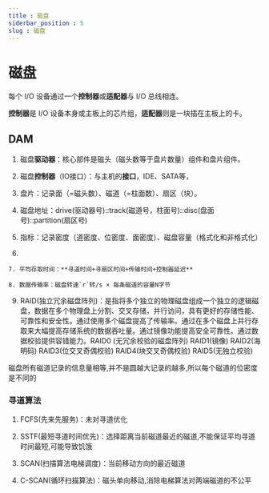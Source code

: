 ```yaml
---
title : 磁盘
siderbar_position : 5
slug : 磁盘
---
```

# 磁盘



每个 I/O 设备通过一个**控制器**或**适配器**与 I/O 总线相连。

**控制器**是 I/O 设备本身或主板上的芯片组，**适配器**则是一块插在主板上的卡。



## DAM

1. 磁盘**驱动器**：核心部件是磁头（磁头数等于盘片数量）组件和盘片组件。

2. 磁盘**控制器**（IO接口）：与主机的**接口**，IDE、SATA等，

3. 盘片：记录面（=磁头数）、磁道（=柱面数）、扇区（块）。

4. 磁盘地址：drive(驱动器号)::track(磁道号，柱面号)::disc(盘面号)::partition(扇区号)

5. 指标：记录密度（道密度、位密度、面密度）、磁盘容量（格式化和非格式化）

6. 

    7. 平均存取时间：**寻道时间+寻扇区时间+传输时间+控制器延迟**

    8. 数据传输率：磁盘转速`r`转/s × 每条磁道的容量N字节

9. RAID(独立冗余磁盘阵列)：是指将多个独立的物理磁盘组成一个独立的逻辑磁盘，数据在多个物理盘上分割、交叉存储，并行访问，具有更好的存储性能、可靠性和安全性。通过使用多个磁盘提高了传输率。通过在多个磁盘上并行存取来大幅提高存储系统的数据吞吐量。通过镜像功能提高安全可靠性。通过数据校验提供容错能力。RAID0 (无冗余校验的磁盘阵列) RAID1(镜像) RAID2(海明码) RAID3(位交叉奇偶校验) RAID4(块交叉奇偶校验) RAID5(无独立校验)

磁盘所有磁道记录的信息量相等,并不是圆越大记录的越多,所以每个磁道的位密度是不同的

### 寻道算法

1. FCFS(先来先服务)：未对寻道优化

2. SSTF(最短寻道时间优先)：选择距离当前磁道最近的磁道,不能保证平均寻道时间最短,可能导致饥饿

3. SCAN(扫描算法电梯调度)：当前移动方向的最近磁道

4. C-SCAN(循环扫描算法)：磁头单向移动,消除电梯算法对两端磁道的不公平



